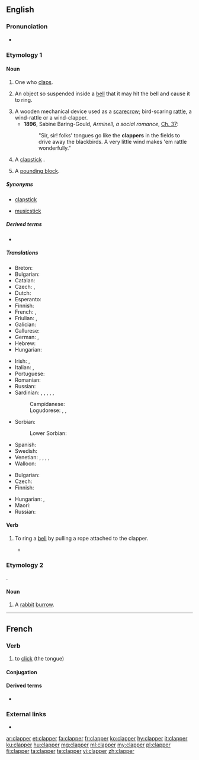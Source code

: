 ==English==

===Pronunciation===
* {{rhymes|æpə(r)|lang=en}}

===Etymology 1===
{{suffix|en|clap|er}}

====Noun====
{{en-noun}}

# One who [[clap]]s.
# {{senseid|en|bell}} An object so suspended inside a [[bell]] that it may hit the bell and cause it to ring.
# A wooden mechanical device used as a [[scarecrow]]; bird-scaring [[rattle]], a wind-rattle or a wind-clapper.
#* '''1896''', Sabine Baring-Gould, ''Arminell, a social romance'', [[Wikisource:Arminell, a social romance/Chapter 37|Ch.&nbsp;37]]:
#*: "Sir, sir! folks' tongues go like the '''clappers''' in the fields to drive away the blackbirds. A very little wind makes 'em rattle wonderfully."
# A [[clapstick]] {{qualifier|musical instrument|lang=en}}.
# {{lb|en|sewing}} A [[pounding block]].

=====Synonyms=====
* {{qualifier|musical instrument|lang=en}} [[clapstick]]
* {{qualifier|musical instrument|lang=en}} [[musicstick]]

=====Derived terms=====
* {{l|en|handclapper}}

=====Translations=====
{{trans-top|the tongue of a bell}}
* Breton: {{t+|br|bazhoulenn|f}}
* Bulgarian: {{t+|bg|ези́к|m}}
* Catalan: {{t+|ca|batall|m}}
* Czech: {{t|cs|srdce zvonu}}, {{t+|cs|srdce}}
* Dutch: {{t+|nl|klepel|m}}
* Esperanto: {{t+|eo|koro}}
* Finnish: {{t+|fi|kieli}}
* French: {{t+|fr|batail|m}}, {{t+|fr|battant|m}}
* Friulian: {{t|fur|batocj|m}}, {{t|fur|banducel|m}}
* Galician: {{t+|gl|badalo|m}}
* Gallurese: {{t|sdn|battaddólu}}
* German: {{t+|de|Klöppel|m}}, {{t|de|Schwengel|m}}
* Hebrew: {{t+|he|עִנְבָּל|m|tr=inbal}}
* Hungarian: {{t+|hu|harangnyelv}}
{{trans-mid}}
* Irish: {{t|ga|boschrann|m}}, {{t|ga|teanga cloig|f}}
* Italian: {{t+|it|battaglio}}, {{t+|it|batacchio|m}}
* Portuguese: {{t+|pt|badalo|m}}
* Romanian: {{t+|ro|limbă|f}}
* Russian: {{t|ru|[[язы́к]] ([[колокол|ко́локола]])|m}}
* Sardinian: {{t|sc|batazu|m}}, {{t|sc|batarzu|m}}, {{t|sc|batalzu|m}}, {{t|sc|batàgliu|m}}, {{t|sc|antarzu|m}}, {{t|sc|entazu|m}}
*: Campidanese: {{t|sc|tratallu}}
*: Logudorese: {{t|sc|battazu}}, {{t|sc|piròne}}, {{t|sc|limbèddu}}
* Sorbian:
*: Lower Sorbian: {{t|dsb|palica|f}}
* Spanish: {{t+|es|badajo|m}}
* Swedish: {{t+|sv|kläpp|c}}
* Venetian: {{t|vec|batocio|m}}, {{t|vec|batòcolo|m}}, {{t|vec|batòc|m}}, {{t|vec|batidor|m}}, {{t|vec|batibèƚo|m}}
* Walloon: {{t+|wa|bata|m}}
{{trans-bottom}}

{{trans-top|rattle}}
* Bulgarian: {{t+|bg|кречетало|n}}
* Czech: {{t|cs|řehtačka|f}}
* Finnish: {{t+|fi|räikkä}}
{{trans-mid}}
* Hungarian: {{t|hu|kereplő}}, {{t|hu|szélkelep}}
* Maori: {{t|mi|ngutu rakiraki}}
* Russian: {{t+|ru|трещо́тка|f}}
{{trans-bottom}}

====Verb====
{{en-verb}}

# {{lb|en|transitive}} To ring a [[bell]] by pulling a rope attached to the clapper.
#* {{quote-book|title=A rudimentary treatise on clocks and watches and bells|author=Baron Edmund Beckett Grimthorpe|year=1903|passage=It is still necessary to warn clergymen against allowing the lazy and pernicious practice of ''''clappering''',' ''i.e.'' tying the bell-rope to the clapper, and pulling it instead of the bell.}}

===Etymology 2===
{{borrowing|en|fr|clapier}}.

====Noun====
{{en-noun}}

# {{lb|en|obsolete}} A [[rabbit]] [[burrow]].

{{Webster 1913}}

----

==French==

===Verb===
{{fr-verb}}

# to [[click]] (the tongue)

====Conjugation====
{{fr-conj-auto}}

====Derived terms====
* {{l|fr|clappement}}

===External links===
* {{R:TLFi}}

[[ar:clapper]]
[[et:clapper]]
[[fa:clapper]]
[[fr:clapper]]
[[ko:clapper]]
[[hy:clapper]]
[[it:clapper]]
[[ku:clapper]]
[[hu:clapper]]
[[mg:clapper]]
[[ml:clapper]]
[[my:clapper]]
[[pl:clapper]]
[[fi:clapper]]
[[ta:clapper]]
[[te:clapper]]
[[vi:clapper]]
[[zh:clapper]]